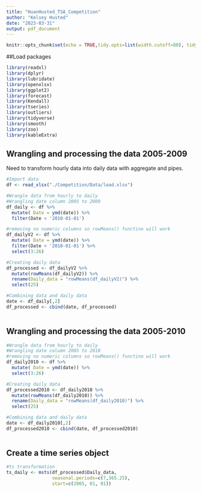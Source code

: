 ```yaml
---
title: "HuanHusted_TSA_Competition"
author: "Kelsey Husted"
date: "2023-03-31"
output: pdf_document
---
```



```r
knitr::opts_chunk$set(echo = TRUE,tidy.opts=list(width.cutoff=80), tidy=FALSE) 
```

##Load packages

```r
library(readxl)
library(dplyr)
library(lubridate)
library(openxlsx)
library(ggplot2)
library(forecast)  
library(Kendall)
library(tseries)
library(outliers)
library(tidyverse)
library(smooth)
library(zoo)
library(kableExtra)
```

## Wrangling and processing the data 2005-2009

Need to transform hourly data into daily data with aggregate and pipes.

```r
#Import data
df <- read_xlsx("./Competition/Data/load.xlsx")

#Wrangle data from hourly to daily
#Wrangling date column 2005 to 2009
df_daily <- df %>%
  mutate( Date = ymd(date)) %>%
  filter(Date < '2010-01-01')

#removing no numeric columns so rowMeans() functino will work
df_dailyV2 <- df %>%
  mutate( Date = ymd(date)) %>%
  filter(Date < '2010-01-01') %>%
  select(3:26)

#Creating daily data
df_processed <- df_dailyV2 %>%  
  mutate(rowMeans(df_dailyV2)) %>%
  rename(Daily_data = "rowMeans(df_dailyV2)") %>%
  select(25)

#Combining data and daily data
date <- df_daily[,2]
df_processed <- cbind(date, df_processed)
         
```

## Wrangling and processing the data 2005-2010

```r

#Wrangle data from hourly to daily
#Wrangling date column 2005 to 2010
#removing no numeric columns so rowMeans() functino will work
df_daily2010 <- df %>%
  mutate( Date = ymd(date)) %>%
  select(3:26)

#Creating daily data
df_processed2010 <- df_daily2010 %>%  
  mutate(rowMeans(df_daily2010)) %>%
  rename(Daily_data = "rowMeans(df_daily2010)") %>%
  select(25)

#Combining data and daily data
date <- df_daily2010[,2]
df_processed2010 <- cbind(date, df_processed2010)
         
```

## Create a time series object

```r
#ts transformation 
ts_daily <- msts(df_processed$Daily_data,
                 seasonal.periods=c(7,365.25),
                 start=c(2005, 01, 01))

```



